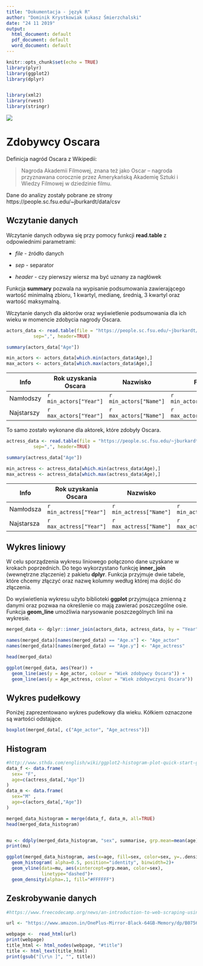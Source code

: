 ```yaml
---
title: "Dokumentacja - język R"
author: "Dominik Krystkowiak Łukasz Śmierzchalski"
date: "24 11 2019"
output:
  html_document: default
  pdf_document: default
  word_document: default
---
```


```r
knitr::opts_chunk$set(echo = TRUE)
library(plyr)
library(ggplot2)
library(dplyr)


library(xml2)
library(rvest)
library(stringr)
```

![](http://1.bp.blogspot.com/-njoZpW5la84/UwxaQO0KrGI/AAAAAAAAIoE/OdyIRHCTVXY/s1600/oscar-3.jpg)

# Zdobywcy Oscara

Definicja nagród Oscara z Wikipedii:

> Nagroda Akademii Filmowej, znana też jako Oscar – nagroda przyznawana corocznie przez Amerykańską Akademię Sztuki i Wiedzy Filmowej w dziedzinie filmu.

Dane do analizy zostały pobrane ze strony https://people.sc.fsu.edu/~jburkardt/data/csv

## Wczytanie danych

Wczytanie danych odbywa się przy pomocy funkcji __read.table__ z odpowiednimi parametrami:

- _file_ - źródło danych

- _sep_ - separator

- _header_ - czy pierwszy wiersz ma być uznany za nagłówek

Funkcja __summary__ pozwala na wypisanie podsumowania zawierającego wartość minimalną zbioru, 1 kwartyl, medianę, średnią, 3 kwartyl oraz wartość maksymalną.

Wczytanie danych dla aktorów oraz wyświetlenie podsumowania dla ich wieku w momencie zdobycia nagrody Oscara.

```r
actors_data <- read.table(file = "https://people.sc.fsu.edu/~jburkardt/data/csv/oscar_age_male.csv", 
          sep=",", header=TRUE)

summary(actors_data["Age"])

min_actors <- actors_data[which.min(actors_data$Age),]
max_actors <- actors_data[which.max(actors_data$Age),]
```

Info | Rok uzyskania Oscara  | Nazwisko | Film | Wiek 
------------- | ------------- | ------------- | ------------- | ------------- 
Namłodszy | `r min_actors["Year"]` | `r min_actors["Name"]` | `r min_actors["Movie"]` | `r min_actors["Age"]`
Najstarszy | `r max_actors["Year"]` | `r max_actors["Name"]` | `r max_actors["Movie"]` | `r max_actors["Age"]`


To samo zostało wykonane dla aktorek, które zdobyły Oscara.

```r
actress_data <- read.table(file = "https://people.sc.fsu.edu/~jburkardt/data/csv/oscar_age_female.csv", 
          sep=",", header=TRUE)

summary(actress_data["Age"])

min_actress <- actress_data[which.min(actress_data$Age),]
max_actress <- actress_data[which.max(actress_data$Age),]
```

Info | Rok uzyskania Oscara  | Nazwisko | Film | Wiek 
------------- | ------------- | ------------- | ------------- | ------------- 
Namłodsza | `r min_actress["Year"]` | `r min_actress["Name"]` | `r min_actress["Movie"]` | `r min_actress["Age"]`
Najstarsza | `r max_actress["Year"]` | `r max_actress["Name"]` | `r max_actress["Movie"]` | `r max_actress["Age"]`

## Wykres liniowy

W celu sporządzenia wykresu liniowego połączono dane uzyskane w krokach poprzednich. Do tego wykorzystano funkcję __inner_join__ (wewnętrzne złączenie) z pakietu __dplyr__. Funkcja przyjmuje dwie tabele, które chcemy złączyć oraz nazwę kolumny według której ma dojść do złączenia.

Do wyświetlenia wykresu użyto biblioteki __ggplot__ przyjmująca zmienną z danymi oraz pozwaa na określenie co mają zawierać poszczególne osie. Funkcja __geom_line__ umożliwia narysowanie poszczególnych linii na wykresie.

```r
merged_data <- dplyr::inner_join(actors_data, actress_data, by = "Year")

names(merged_data)[names(merged_data) == "Age.x"] <- "Age_actor"
names(merged_data)[names(merged_data) == "Age.y"] <- "Age_actress"

head(merged_data)

ggplot(merged_data, aes(Year)) + 
  geom_line(aes(y = Age_actor, colour = "Wiek zdobywcy Oscara")) + 
  geom_line(aes(y = Age_actress, colour = "Wiek zdobywczyni Oscara"))

```

## Wykres pudełkowy

Poniżej zaprezentowano wykres pudełkowy dla wieku. Kółkiem oznaczone są wartości odstające.

```r
boxplot(merged_data[, c("Age_actor", "Age_actress")])
```

## Histogram

```r
#http://www.sthda.com/english/wiki/ggplot2-histogram-plot-quick-start-guide-r-software-and-data-visualization
data_f <- data.frame(
  sex= "F",  
  age=c(actress_data[,"Age"])
)
data_m <- data.frame(
  sex="M" ,  
  age=c(actors_data[,"Age"])
)

merged_data_histogram = merge(data_f, data_m, all=TRUE)
head(merged_data_histogram)


mu <- ddply(merged_data_histogram, "sex", summarise, grp.mean=mean(age))
print(mu)

ggplot(merged_data_histogram, aes(x=age, fill=sex, color=sex, y=..density..)) +
  geom_histogram( alpha=0.5, position="identity", binwidth=2)+
  geom_vline(data=mu, aes(xintercept=grp.mean, color=sex),
             linetype="dashed")+
  geom_density(alpha=.1, fill="#FFFFFF") 
```

## Zeskrobywanie danych

```r
#https://www.freecodecamp.org/news/an-introduction-to-web-scraping-using-r-40284110c848/

url <- "https://www.amazon.in/OnePlus-Mirror-Black-64GB-Memory/dp/B0756Z43QS?tag=googinhydr18418-21&tag=googinkenshoo-21&ascsubtag=aee9a916-6acd-4409-92ca-3bdbeb549f80"

webpage <-  read_html(url)
print(webpage)
title_html <- html_nodes(webpage, "#title")
title <- html_text(title_html)
print(gsub("[\r\n ]", "", title))
```